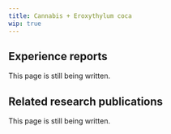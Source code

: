 ---
title: Cannabis + Eroxythylum coca
wip: true
---

## Experience reports

This page is still being written.

## Related research publications

This page is still being written.

